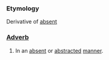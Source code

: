 ===Etymology===
Derivative of [[absent]]
===[[Adverb]]===
#In an [[absent]] or [[abstracted]] [[manner]].